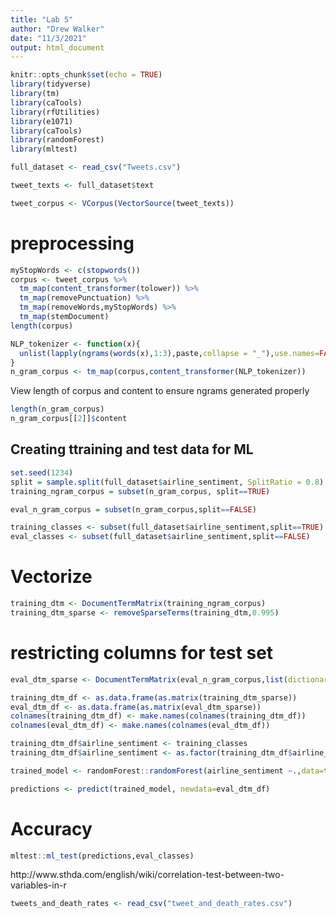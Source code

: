 ```yaml
---
title: "Lab 5"
author: "Drew Walker"
date: "11/3/2021"
output: html_document
---
```


```r
knitr::opts_chunk$set(echo = TRUE)
library(tidyverse)
library(tm)
library(caTools)
library(rfUtilities)
library(e1071)
library(caTools)
library(randomForest)
library(mltest)
```

```r
full_dataset <- read_csv("Tweets.csv")

tweet_texts <- full_dataset$text

tweet_corpus <- VCorpus(VectorSource(tweet_texts))
```
# preprocessing
```r
myStopWords <- c(stopwords())
corpus <- tweet_corpus %>% 
  tm_map(content_transformer(tolower)) %>% 
  tm_map(removePunctuation) %>% 
  tm_map(removeWords,myStopWords) %>% 
  tm_map(stemDocument)
length(corpus)
```

```r
NLP_tokenizer <- function(x){
  unlist(lapply(ngrams(words(x),1:3),paste,collapse = "_"),use.names=FALSE)
}
n_gram_corpus <- tm_map(corpus,content_transformer(NLP_tokenizer))
```

View length of corpus and content to ensure ngrams generated properly

```r
length(n_gram_corpus)
n_gram_corpus[[2]]$content
```


## Creating ttraining and test data for ML
```r

set.seed(1234)
split = sample.split(full_dataset$airline_sentiment, SplitRatio = 0.8)
training_ngram_corpus = subset(n_gram_corpus, split==TRUE)

eval_n_gram_corpus = subset(n_gram_corpus,split==FALSE)

training_classes <- subset(full_dataset$airline_sentiment,split==TRUE)
eval_classes <- subset(full_dataset$airline_sentiment,split==FALSE)
```

# Vectorize
```r
training_dtm <- DocumentTermMatrix(training_ngram_corpus)
training_dtm_sparse <- removeSparseTerms(training_dtm,0.995)
```

# restricting columns for test set
```r
eval_dtm_sparse <- DocumentTermMatrix(eval_n_gram_corpus,list(dictionary=colnames(training_dtm_sparse)))
```

```r
training_dtm_df <- as.data.frame(as.matrix(training_dtm_sparse))
eval_dtm_df <- as.data.frame(as.matrix(eval_dtm_sparse))
colnames(training_dtm_df) <- make.names(colnames(training_dtm_df))
colnames(eval_dtm_df) <- make.names(colnames(eval_dtm_df))

training_dtm_df$airline_sentiment <- training_classes
training_dtm_df$airline_sentiment <- as.factor(training_dtm_df$airline_sentiment)
```


```r
trained_model <- randomForest::randomForest(airline_sentiment ~.,data=training_dtm_df)
```


```r
predictions <- predict(trained_model, newdata=eval_dtm_df)
```


# Accuracy
```r
mltest::ml_test(predictions,eval_classes)
```

http://www.sthda.com/english/wiki/correlation-test-between-two-variables-in-r

```r
tweets_and_death_rates <- read_csv("tweet_and_death_rates.csv")
```


